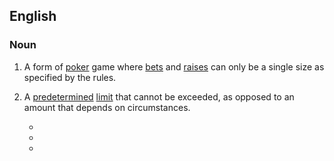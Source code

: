 ==English==

===Noun===
{{en-noun|~}}

# {{lb|en|poker}} A form of [[poker]] game where [[bet]]s and [[raise]]s can only be a single size as specified by the rules.
# {{lb|en|countable}} A [[predetermined]] [[limit]] that cannot be exceeded, as opposed to an amount that depends on circumstances.
#* {{quote-book|en|year=1862| title=Parliamentary Papers - Volume 38 |author=Great Britain. Parliament. House of Commons | page=22| passage=He would, in fact, I assume, always have exercised the same caution in investing in securities his two-thirds of the coin received for notes as it is proposed to use in investing within the '''fixed limit''' of four millions.}}
#* {{quote-book|en|year=2000| title=A Practitioner's Guide to Construction Law |author=John G. Cameron | page=6-15| passage= Subparagraph 2.1.7.2 of the B141 therefore may release the architect from responsibility for making an erroneous estimate, unless the parties agree in writing to a '''fixed limit''' on construction costs. }}
#* {{quote-book|en|year=2012| title=FCC Record|author=United States. Federal Communications Commission | page=3703| passage=Devices operating at less than the maximum permitted power will not be required to suppress emissions below the '''fixed limits''' we are establishing.}}